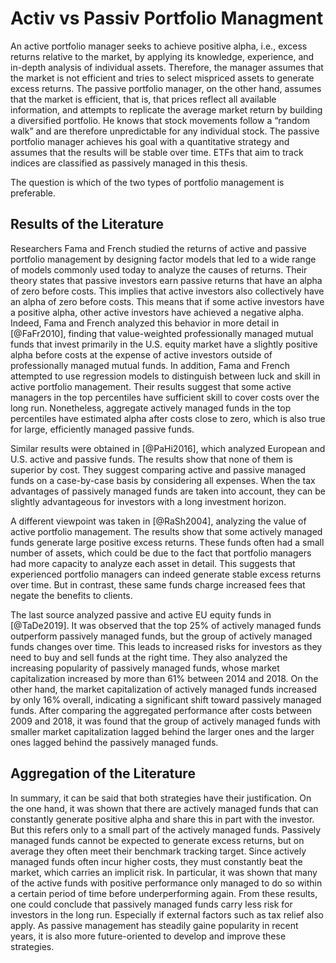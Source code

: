 # Activ vs Passiv Portfolio Managment {#activevspassive}
An active portfolio manager seeks to achieve positive alpha, i.e., excess returns relative to the market, by applying its knowledge, experience, and in-depth analysis of individual assets. Therefore, the manager assumes that the market is not efficient and tries to select mispriced assets to generate excess returns. The passive portfolio manager, on the other hand, assumes that the market is efficient, that is, that prices reflect all available information, and attempts to replicate the average market return by building a diversified portfolio. He knows that stock movements follow a "random walk" and are therefore unpredictable for any individual stock. The passive portfolio manager achieves his goal with a quantitative strategy and assumes that the results will be stable over time. ETFs that aim to track indices are classified as passively managed in this thesis.

The question is which of the two types of portfolio management is preferable.


## Results of the Literature
Researchers Fama and French studied the returns of active and passive portfolio management by designing factor models that led to a wide range of models commonly used today to analyze the causes of returns. Their theory states that passive investors earn passive returns that have an alpha of zero before costs. This implies that active investors also collectively have an alpha of zero before costs. This means that if some active investors have a positive alpha, other active investors have achieved a negative alpha. Indeed, Fama and French analyzed this behavior in more detail in [@FaFr2010], finding that value-weighted professionally managed mutual funds that invest primarily in the U.S. equity market have a slightly positive alpha before costs at the expense of active investors outside of professionally managed mutual funds. In addition, Fama and French attempted to use regression models to distinguish between luck and skill in active portfolio management. Their results suggest that some active managers in the top percentiles have sufficient skill to cover costs over the long run. Nonetheless, aggregate actively managed funds in the top percentiles have estimated alpha after costs close to zero, which is also true for large, efficiently managed passive funds.

Similar results were obtained in [@PaHi2016], which analyzed European and U.S. active and passive funds. The results show that none of them is superior by cost. They suggest comparing active and passive managed funds on a case-by-case basis by considering all expenses. When the tax advantages of passively managed funds are taken into account, they can be slightly advantageous for investors with a long investment horizon.

A different viewpoint was taken in [@RaSh2004], analyzing the value of active portfolio management. The results show that some actively managed funds generate large positive excess returns. These funds often had a small number of assets, which could be due to the fact that portfolio managers had more capacity to analyze each asset in detail. This suggests that experienced portfolio managers can indeed generate stable excess returns over time. But in contrast, these same funds charge increased fees that negate the benefits to clients.

The last source analyzed passive and active EU equity funds in [@TaDe2019]. It was observed that the top 25% of actively managed funds outperform passively managed funds, but the group of actively managed funds changes over time. This leads to increased risks for investors as they need to buy and sell funds at the right time. They also analyzed the increasing popularity of passively managed funds, whose market capitalization increased by more than 61% between 2014 and 2018. On the other hand, the market capitalization of actively managed funds increased by only 16% overall, indicating a significant shift toward passively managed funds. After comparing the aggregated performance after costs between 2009 and 2018, it was found that the group of actively managed funds with smaller market capitalization lagged behind the larger ones and the larger ones lagged behind the passively managed funds.


## Aggregation of the Literature
In summary, it can be said that both strategies have their justification. On the one hand, it was shown that there are actively managed funds that can constantly generate positive alpha and share this in part with the investor. But this refers only to a small part of the actively managed funds. Passively managed funds cannot be expected to generate excess returns, but on average they often meet their benchmark tracking target. Since actively managed funds often incur higher costs, they must constantly beat the market, which carries an implicit risk. In particular, it was shown that many of the active funds with positive performance only managed to do so within a certain period of time before underperforming again. From these results, one could conclude that passively managed funds carry less risk for investors in the long run. Especially if external factors such as tax relief also apply. As passive management has steadily gaine popularity in recent years, it is also more future-oriented to develop and improve these strategies. 




